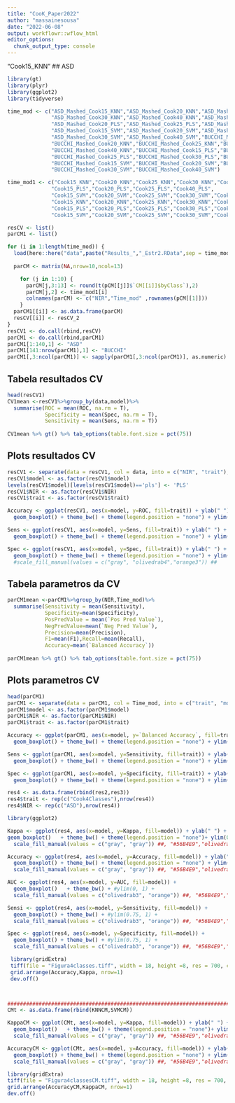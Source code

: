 ```yaml
---
title: "CooK_Paper2022"
author: "massainesousa"
date: "2022-06-08"
output: workflowr::wflow_html
editor_options:
  chunk_output_type: console
---
```

"Cook15_KNN"
## ASD
```r
library(gt)
library(plyr)
library(ggplot2)
library(tidyverse)

time_mod <- c("ASD_Mashed_Cook15_KNN","ASD_Mashed_Cook20_KNN","ASD_Mashed_Cook25_KNN",
              "ASD_Mashed_Cook30_KNN","ASD_Mashed_Cook40_KNN","ASD_Mashed_Cook15_PLS",
              "ASD_Mashed_Cook20_PLS","ASD_Mashed_Cook25_PLS","ASD_Mashed_Cook40_PLS",
              "ASD_Mashed_Cook15_SVM","ASD_Mashed_Cook20_SVM","ASD_Mashed_Cook25_SVM",
              "ASD_Mashed_Cook30_SVM","ASD_Mashed_Cook40_SVM","BUCCHI_Mashed_Cook15_KNN",
              "BUCCHI_Mashed_Cook20_KNN","BUCCHI_Mashed_Cook25_KNN","BUCCHI_Mashed_Cook30_KNN",
              "BUCCHI_Mashed_Cook40_KNN","BUCCHI_Mashed_Cook15_PLS","BUCCHI_Mashed_Cook20_PLS",
              "BUCCHI_Mashed_Cook25_PLS","BUCCHI_Mashed_Cook30_PLS","BUCCHI_Mashed_Cook40_PLS",
              "BUCCHI_Mashed_Cook15_SVM","BUCCHI_Mashed_Cook20_SVM","BUCCHI_Mashed_Cook25_SVM",
              "BUCCHI_Mashed_Cook30_SVM","BUCCHI_Mashed_Cook40_SVM")

time_mod1 <- c("Cook15_KNN","Cook20_KNN","Cook25_KNN","Cook30_KNN","Cook40_KNN",
              "Cook15_PLS","Cook20_PLS","Cook25_PLS","Cook40_PLS",
              "Cook15_SVM","Cook20_SVM","Cook25_SVM","Cook30_SVM","Cook40_SVM",
              "Cook15_KNN","Cook20_KNN","Cook25_KNN","Cook30_KNN","Cook40_KNN",
              "Cook15_PLS","Cook20_PLS","Cook25_PLS","Cook30_PLS","Cook40_PLS",
              "Cook15_SVM","Cook20_SVM","Cook25_SVM","Cook30_SVM","Cook40_SVM")

resCV <- list()
parCM1 <- list()

for (i in 1:length(time_mod)) {
  load(here::here("data",paste("Results_","_Estr2.RData",sep = time_mod[i])))
  
  parCM <- matrix(NA,nrow=10,ncol=13)

    for (j in 1:10) {
      parCM[j,3:13] <- round(t(pCM[[j]]$`CM[[i]]$byClass`),2)
      parCM[j,2] <- time_mod1[i] 
      colnames(parCM) <- c("NIR","Time_mod" ,rownames(pCM[[1]]))
    }
  parCM1[[i]] <- as.data.frame(parCM)
  resCV[[i]] <- resCV_2
}
resCV1 <- do.call(rbind,resCV)
parCM1 <- do.call(rbind,parCM1)
parCM1[1:140,1] <- "ASD"
parCM1[141:nrow(parCM1),1] <- "BUCCHI"
parCM1[,3:ncol(parCM1)] <- sapply(parCM1[,3:ncol(parCM1)], as.numeric)
```

## Tabela resultados CV
```r
head(resCV1)
CV1mean <-resCV1%>%group_by(data,model)%>%
  summarise(ROC = mean(ROC, na.rm = T),
            Specificity = mean(Spec, na.rm = T),
            Sensitivity = mean(Sens, na.rm = T)) 
 
CV1mean %>% gt() %>% tab_options(table.font.size = pct(75))

```

## Plots resultados CV
```r
resCV1 <- separate(data = resCV1, col = data, into = c("NIR", "trait"), sep = "_")
resCV1$model <- as.factor(resCV1$model)
levels(resCV1$model)[levels(resCV1$model)=='pls'] <- 'PLS'
resCV1$NIR <- as.factor(resCV1$NIR)
resCV1$trait <- as.factor(resCV1$trait)

Accuracy <- ggplot(resCV1, aes(x=model, y=ROC, fill=trait)) + ylab(" ") +
  geom_boxplot() + theme_bw() + theme(legend.position = "none") + ylim(0.6, 1) + ggtitle("Accuracy - Cross Validation") + facet_grid(.~ NIR)

Sens <- ggplot(resCV1, aes(x=model, y=Sens, fill=trait)) + ylab(" ") +
  geom_boxplot() + theme_bw() + theme(legend.position = "none") + ylim(0.3, 1) + ggtitle("Sensitivity - Cross Validation") + facet_grid(.~ NIR)

Spec <- ggplot(resCV1, aes(x=model, y=Spec, fill=trait)) + ylab(" ") +
  geom_boxplot() + theme_bw() + theme(legend.position = "none") + ylim(0.5, 1) + ggtitle("Specificity - Cross Validation") + facet_grid(.~ NIR)
  #scale_fill_manual(values = c("gray", "olivedrab4","orange3")) ##


```

## Tabela parametros da CV
```r
parCM1mean <-parCM1%>%group_by(NIR,Time_mod)%>%
  summarise(Sensitivity = mean(Sensitivity),
            Specificity=mean(Specificity),
            PosPredValue = mean(`Pos Pred Value`), 
            NegPredValue=mean(`Neg Pred Value`),
            Precision=mean(Precision),
            F1=mean(F1),Recall=mean(Recall),
            Accuracy=mean(`Balanced Accuracy`))
            
parCM1mean %>% gt() %>% tab_options(table.font.size = pct(75))

```

## Plots parametros CV

```r
head(parCM1)
parCM1 <- separate(data = parCM1, col = Time_mod, into = c("trait", "model"), sep = "_")
parCM1$model <- as.factor(parCM1$model)
parCM1$NIR <- as.factor(parCM1$NIR)
parCM1$trait <- as.factor(parCM1$trait)

Accuracy <- ggplot(parCM1, aes(x=model, y=`Balanced Accuracy`, fill=trait)) + ylab(" ") +
  geom_boxplot() + theme_bw() + theme(legend.position = "none") + ylim(0.6, 1) + ggtitle("Accuracy - Cross Validation") + facet_grid(.~ NIR)

Sens <- ggplot(parCM1, aes(x=model, y=Sensitivity, fill=trait)) + ylab(" ") +
  geom_boxplot() + theme_bw() + theme(legend.position = "none") + ylim(0.3, 1) + ggtitle("Sensitivity - Cross Validation") + facet_grid(.~ NIR)

Spec <- ggplot(parCM1, aes(x=model, y=Specificity, fill=trait)) + ylab(" ") +
  geom_boxplot() + theme_bw() + theme(legend.position = "none") + ylim(0.5, 1) + ggtitle("Specificity - Cross Validation") + facet_grid(.~ NIR)

```



```r

res4 <- as.data.frame(rbind(res2,res3))
res4$trait <- rep(c("Cook4Classes"),nrow(res4))
res4$NIR <- rep(c("ASD"),nrow(res4))

library(ggplot2)

Kappa <- ggplot(res4, aes(x=model, y=Kappa, fill=model)) + ylab(" ") +
geom_boxplot()   + theme_bw() + theme(legend.position = "none")+ ylim(0.2, .8) + ggtitle("Mean Kappa - Cross Validation") +
  scale_fill_manual(values = c("gray", "gray")) ##, "#56B4E9","olivedrab3","yellow","purple","red")) 

Accuracy <- ggplot(res4, aes(x=model, y=Accuracy, fill=model)) + ylab(" ") +
  geom_boxplot() + theme_bw() + theme(legend.position = "none") + ylim(0.2, .8) + ggtitle("Mean Accuracy - Cross Validation") +
  scale_fill_manual(values = c("gray", "gray")) ##, "#56B4E9","olivedrab3","yellow","purple","red")) 

AUC <- ggplot(res4, aes(x=model, y=AUC, fill=model)) + 
  geom_boxplot()   + theme_bw() + #ylim(0, 1) + 
  scale_fill_manual(values = c("olivedrab3", "orange")) ##, "#56B4E9","olivedrab3","yellow","purple","red")) 

Sensi <- ggplot(res4, aes(x=model, y=Sensitivity, fill=model)) + 
  geom_boxplot() + theme_bw() + #ylim(0.75, 1) + 
  scale_fill_manual(values = c("olivedrab3", "orange")) ##, "#56B4E9","olivedrab3","yellow","purple","red")) 

Spec <- ggplot(res4, aes(x=model, y=Specificity, fill=model)) + 
  geom_boxplot() + theme_bw() + #ylim(0.75, 1) + 
  scale_fill_manual(values = c("olivedrab3", "orange")) ##, "#56B4E9","olivedrab3","yellow","purple","red")) 

 library(gridExtra)
 tiff(file = "Figura4classes.tiff", width = 18, height =8, res = 700, compression = "lzw", units = "cm")
 grid.arrange(Accuracy,Kappa, nrow=1)
 dev.off()



######################################################################################33
CMt <- as.data.frame(rbind(KNNCM,SVMCM))

KappaCM <- ggplot(CMt, aes(x=model, y=Kappa, fill=model)) + ylab(" ") +
  geom_boxplot()   + theme_bw() + theme(legend.position = "none")+ ylim(0.2, .8) + ggtitle("Mean Kappa - Confusion matrix") +
  scale_fill_manual(values = c("gray", "gray")) ##, "#56B4E9","olivedrab3","yellow","purple","red")) 

AccuracyCM <- ggplot(CMt, aes(x=model, y=Accuracy, fill=model)) + ylab(" ") +
  geom_boxplot() + theme_bw() + theme(legend.position = "none") + ylim(0.2, .8) + ggtitle("Mean Accuracy - Confusion matrix") +
  scale_fill_manual(values = c("gray", "gray")) ##, "#56B4E9","olivedrab3","yellow","purple","red")) 

library(gridExtra)
tiff(file = "Figura4classesCM.tiff", width = 18, height =8, res = 700, compression = "lzw", units = "cm")
grid.arrange(AccuracyCM,KappaCM, nrow=1)
dev.off()
```

